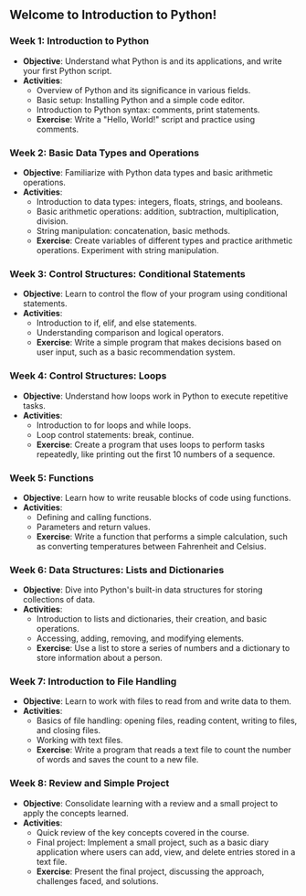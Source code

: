 ## Welcome to Introduction to Python!

### Week 1: Introduction to Python

-   **Objective**: Understand what Python is and its applications, and write your first Python script.
-   **Activities**:
    -   Overview of Python and its significance in various fields.
    -   Basic setup: Installing Python and a simple code editor.
    -   Introduction to Python syntax: comments, print statements.
    -   **Exercise**: Write a "Hello, World!" script and practice using comments.

### Week 2: Basic Data Types and Operations

-   **Objective**: Familiarize with Python data types and basic arithmetic operations.
-   **Activities**:
    -   Introduction to data types: integers, floats, strings, and booleans.
    -   Basic arithmetic operations: addition, subtraction, multiplication, division.
    -   String manipulation: concatenation, basic methods.
    -   **Exercise**: Create variables of different types and practice arithmetic operations. Experiment with string manipulation.

### Week 3: Control Structures: Conditional Statements

-   **Objective**: Learn to control the flow of your program using conditional statements.
-   **Activities**:
    -   Introduction to if, elif, and else statements.
    -   Understanding comparison and logical operators.
    -   **Exercise**: Write a simple program that makes decisions based on user input, such as a basic recommendation system.

### Week 4: Control Structures: Loops

-   **Objective**: Understand how loops work in Python to execute repetitive tasks.
-   **Activities**:
    -   Introduction to for loops and while loops.
    -   Loop control statements: break, continue.
    -   **Exercise**: Create a program that uses loops to perform tasks repeatedly, like printing out the first 10 numbers of a sequence.

### Week 5: Functions

-   **Objective**: Learn how to write reusable blocks of code using functions.
-   **Activities**:
    -   Defining and calling functions.
    -   Parameters and return values.
    -   **Exercise**: Write a function that performs a simple calculation, such as converting temperatures between Fahrenheit and Celsius.

### Week 6: Data Structures: Lists and Dictionaries

-   **Objective**: Dive into Python's built-in data structures for storing collections of data.
-   **Activities**:
    -   Introduction to lists and dictionaries, their creation, and basic operations.
    -   Accessing, adding, removing, and modifying elements.
    -   **Exercise**: Use a list to store a series of numbers and a dictionary to store information about a person.

### Week 7: Introduction to File Handling

-   **Objective**: Learn to work with files to read from and write data to them.
-   **Activities**:
    -   Basics of file handling: opening files, reading content, writing to files, and closing files.
    -   Working with text files.
    -   **Exercise**: Write a program that reads a text file to count the number of words and saves the count to a new file.

### Week 8: Review and Simple Project

-   **Objective**: Consolidate learning with a review and a small project to apply the concepts learned.
-   **Activities**:
    -   Quick review of the key concepts covered in the course.
    -   Final project: Implement a small project, such as a basic diary application where users can add, view, and delete entries stored in a text file.
    -   **Exercise**: Present the final project, discussing the approach, challenges faced, and solutions.
